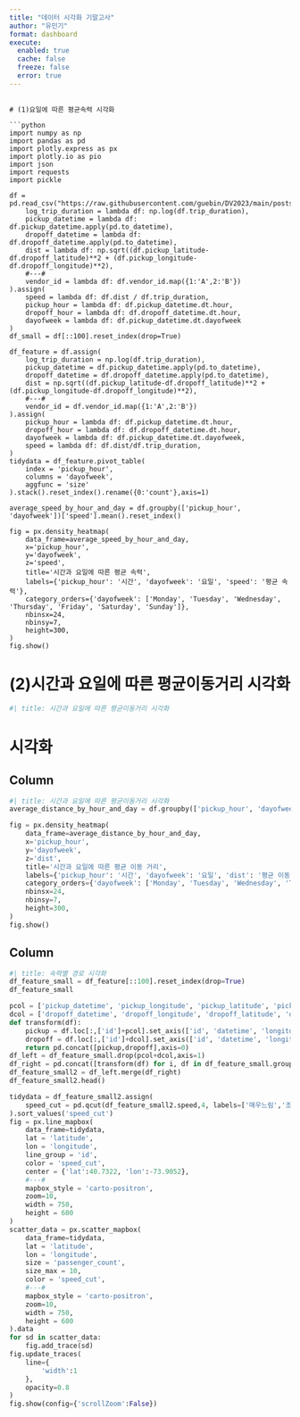 ```yaml
---
title: "데이터 시각화 기말고사"
author: "유민기"
format: dashboard
execute: 
  enabled: true
  cache: false
  freeze: false
  error: true
---
```

```

# (1)요일에 따른 평균속력 시각화

```python
import numpy as np
import pandas as pd
import plotly.express as px
import plotly.io as pio
import json
import requests
import pickle

df = pd.read_csv("https://raw.githubusercontent.com/guebin/DV2023/main/posts/NYCTaxi.csv").assign(
    log_trip_duration = lambda df: np.log(df.trip_duration),
    pickup_datetime = lambda df: df.pickup_datetime.apply(pd.to_datetime),
    dropoff_datetime = lambda df: df.dropoff_datetime.apply(pd.to_datetime),
    dist = lambda df: np.sqrt((df.pickup_latitude-df.dropoff_latitude)**2 + (df.pickup_longitude-df.dropoff_longitude)**2),
    #---#
    vendor_id = lambda df: df.vendor_id.map({1:'A',2:'B'})
).assign(
    speed = lambda df: df.dist / df.trip_duration,
    pickup_hour = lambda df: df.pickup_datetime.dt.hour,
    dropoff_hour = lambda df: df.dropoff_datetime.dt.hour,
    dayofweek = lambda df: df.pickup_datetime.dt.dayofweek
)
df_small = df[::100].reset_index(drop=True)

df_feature = df.assign(
    log_trip_duration = np.log(df.trip_duration),
    pickup_datetime = df.pickup_datetime.apply(pd.to_datetime),
    dropoff_datetime = df.dropoff_datetime.apply(pd.to_datetime),
    dist = np.sqrt((df.pickup_latitude-df.dropoff_latitude)**2 + (df.pickup_longitude-df.dropoff_longitude)**2),
    #---#
    vendor_id = df.vendor_id.map({1:'A',2:'B'})
).assign(
    pickup_hour = lambda df: df.pickup_datetime.dt.hour,
    dropoff_hour = lambda df: df.dropoff_datetime.dt.hour,
    dayofweek = lambda df: df.pickup_datetime.dt.dayofweek,
    speed = lambda df: df.dist/df.trip_duration,
)
tidydata = df_feature.pivot_table(
    index = 'pickup_hour',
    columns = 'dayofweek',
    aggfunc = 'size'
).stack().reset_index().rename({0:'count'},axis=1)

average_speed_by_hour_and_day = df.groupby(['pickup_hour', 'dayofweek'])['speed'].mean().reset_index()

fig = px.density_heatmap(
    data_frame=average_speed_by_hour_and_day,
    x='pickup_hour',
    y='dayofweek',
    z='speed',
    title='시간과 요일에 따른 평균 속력',
    labels={'pickup_hour': '시간', 'dayofweek': '요일', 'speed': '평균 속력'},
    category_orders={'dayofweek': ['Monday', 'Tuesday', 'Wednesday', 'Thursday', 'Friday', 'Saturday', 'Sunday']},
    nbinsx=24,
    nbinsy=7,
    height=300,
)
fig.show()
```

# (2)시간과 요일에 따른 평균이동거리 시각화

```python
#| title: 시간과 요일에 따른 평균이동거리 시각화
```

# 시각화 {orientation="columns" scrolling="true"}

## Column {width=50%}

```python
#| title: 시간과 요일에 따른 평균이동거리 시각화
average_distance_by_hour_and_day = df.groupby(['pickup_hour', 'dayofweek'])['dist'].mean().reset_index()

fig = px.density_heatmap(
    data_frame=average_distance_by_hour_and_day,
    x='pickup_hour',
    y='dayofweek',
    z='dist',  
    title='시간과 요일에 따른 평균 이동 거리',
    labels={'pickup_hour': '시간', 'dayofweek': '요일', 'dist': '평균 이동 거리'},
    category_orders={'dayofweek': ['Monday', 'Tuesday', 'Wednesday', 'Thursday', 'Friday', 'Saturday', 'Sunday']},
    nbinsx=24,
    nbinsy=7,
    height=300,
)
fig.show()

```

## Column {width=50%}

```python
#| title: 속력별 경로 시각화
df_feature_small = df_feature[::100].reset_index(drop=True)
df_feature_small

pcol = ['pickup_datetime', 'pickup_longitude', 'pickup_latitude', 'pickup_hour']
dcol = ['dropoff_datetime', 'dropoff_longitude', 'dropoff_latitude', 'dropoff_hour']
def transform(df):
    pickup = df.loc[:,['id']+pcol].set_axis(['id', 'datetime', 'longitude', 'latitude', 'hour'],axis=1).assign(type = 'pickup')
    dropoff = df.loc[:,['id']+dcol].set_axis(['id', 'datetime', 'longitude', 'latitude', 'hour'],axis=1).assign(type = 'dropoff')
    return pd.concat([pickup,dropoff],axis=0)
df_left = df_feature_small.drop(pcol+dcol,axis=1)
df_right = pd.concat([transform(df) for i, df in df_feature_small.groupby('id')]).reset_index(drop=True)
df_feature_small2 = df_left.merge(df_right)
df_feature_small2.head()

tidydata = df_feature_small2.assign(
    speed_cut = pd.qcut(df_feature_small2.speed,4, labels=['매우느림','조금느림','조금빠름','매우빠름'])
).sort_values('speed_cut')
fig = px.line_mapbox(
    data_frame=tidydata,
    lat = 'latitude',
    lon = 'longitude',
    line_group = 'id',
    color = 'speed_cut',
    center = {'lat':40.7322, 'lon':-73.9052},
    #---#
    mapbox_style = 'carto-positron',
    zoom=10,
    width = 750,
    height = 600    
)
scatter_data = px.scatter_mapbox(
    data_frame=tidydata,
    lat = 'latitude',
    lon = 'longitude',
    size = 'passenger_count',
    size_max = 10,
    color = 'speed_cut',
    #---#
    mapbox_style = 'carto-positron',
    zoom=10,
    width = 750,
    height = 600    
).data 
for sd in scatter_data: 
    fig.add_trace(sd)
fig.update_traces(
    line={
        'width':1
    },
    opacity=0.8
)
fig.show(config={'scrollZoom':False})
```